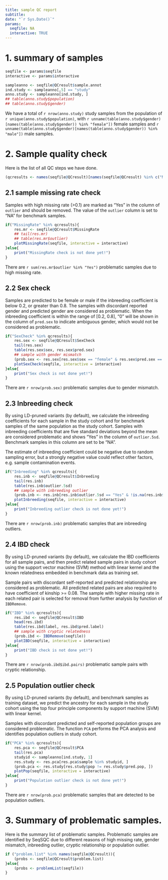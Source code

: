 ```yaml
---
title: sample QC report
subtitle:
date: "`r Sys.Date()`"
params: 
  seqfile: NA
  interactive: TRUE
---
```


# 1. summary of samples

```r
seqfile <- params$seqfile
interactive <- params$interactive
```

```r
sampleanno <- seqfile@QCresult$sample.annot
ind.study <- sampleanno[,5] == "study"
anno.study <- sampleanno[ind.study, ]
## table(anno.study$population)
## table(anno.study$gender)
```
We have a total of `r nrow(anno.study)` study samples from the population of `r unique(anno.study$population)`, with `r unname(table(anno.study$gender)[names(table(anno.study$gender)) %in% "female"])` female samples and `r unname(table(anno.study$gender)[names(table(anno.study$gender)) %in% "male"])` male samples. 

# 2. Sample quality check

Here is the list of all QC steps we have done. 

```r
(qcresults <- names(seqfile@QCresult)[names(seqfile@QCresult) %in% c("MissingRate", "SexCheck", "Inbreeding", "IBD", "PCA")])
```

## 2.1 sample missing rate check

Samples with high missing rate (>0.1) are marked as "Yes" in the column of `outlier` and should be removed. The value of the `outlier` column is set to "NA" for benchmark samples.

```r
if("MissingRate" %in% qcresults){
    res.mr <- seqfile@QCresult$MissingRate
    ## tail(res.mr)
    ## table(res.mr$outlier)
    plotMissingRate(seqfile, interactive = interactive)    
}else{
    print("MissingRate check is not done yet!")
}
```
There are `r sum(res.mr$outlier %in% "Yes")` problematic samples due to high missing rate.

## 2.2 Sex check

Samples are predicted to be female or male if the inbreeding coefficient is below 0.2, or greater than 0.8. The samples with discordant reported gender and predicted gender are considered as problematic. When the inbreeding coefficient is within the range of [0.2, 0.8], “0” will be shown in the column of `pred.sex` to indicate ambiguous gender, which would not be considered as problematic.  

```r
if("SexCheck" %in% qcresults){
    res.sex <- seqfile@QCresult$SexCheck
    tail(res.sex)
    table(res.sex$sex, res.sex$pred.sex)
    ## sample with gender mismatch
    (prob.sex <- res.sex[res.sex$sex == "female" & res.sex$pred.sex == "male" | res.sex$sex == "male" & res.sex$pred.sex == "female", ])
    plotSexCheck(seqfile, interactive = interactive)
}else{
    print("Sex check is not done yet!")
}
```
There are `r nrow(prob.sex)` problematic samples due to gender mismatch.   

## 2.3 Inbreeding check

By using LD-pruned variants (by default), we calculate the inbreeding coefficients for each sample in the study cohort and for benchmark samples of the same population as the study cohort. Samples with inbreeding coefficients that are five standard deviations beyond the mean are considered problematic and shows "Yes" in the column of `outlier.5sd`. Benchmark samples in this column are set to be “NA”.  

The estimate of inbreeding coefficient could be negative due to random sampling error, but a strongly negative value could reflect other factors, e.g. sample contamination events.

```r
if("Inbreeding" %in% qcresults){
    res.inb <- seqfile@QCresult$Inbreeding
    tail(res.inb)
    table(res.inb$outlier.5sd)
    ## sample with inbreeding outlier
    (prob.inb <- res.inb[res.inb$outlier.5sd == "Yes" & !is.na(res.inb$outlier.5sd), ])
    plotInbreeding(seqfile, interactive = interactive)
}else{
    print("Inbreeding outlier check is not done yet!")
}
```
There are `r nrow(prob.inb)` problematic samples that are inbreeding outliers.   

## 2.4 IBD check

By using LD-pruned variants (by default), we calculate the IBD coefficients for all sample pairs, and then predict related sample pairs in study cohort using the support vector machine (SVM) method with linear kernel and the known relatedness embedded in benchmark data as training set.   

Sample pairs with discordant self-reported and predicted relationship are considered as problematic. All predicted related pairs are also required to have coefficient of kinship >= 0.08. The sample with higher missing rate in each related pair is selected for removal from further analysis by function of `IBDRemove`.

```r
if("IBD" %in% qcresults){
    res.ibd <- seqfile@QCresult$IBD
    head(res.ibd)
    table(res.ibd$label, res.ibd$pred.label)
    ## sample with cryptic relatedness
    (prob.ibd <- IBDRemove(seqfile))
    plotIBD(seqfile, interactive = interactive)
}else{
    print("IBD check is not done yet!")
}
```
There are `r nrow(prob.ibd$ibd.pairs)` problematic sample pairs with cryptic relationship.

## 2.5 Population outlier check

By using LD-pruned variants (by default), and benchmark samples as training dataset, we predict the ancestry for each sample in the study cohort using the top four principle components by support machine (SVM) with linear kernel.  

Samples with discordant predicted and self-reported population groups are considered problematic. The function `PCA` performs the PCA analysis and identifies population outliers in study cohort.

```r
if("PCA" %in% qcresults){
    res.pca <- seqfile@QCresult$PCA
    tail(res.pca)
    studyid <- sampleanno[ind.study, 1]
    res.study <- res.pca[res.pca$sample %in% studyid, ]
    (prob.pca <- res.study[res.study$pop != res.study$pred.pop, ])
    plotPop(seqfile, interactive = interactive)
}else{
    print("Population outlier check is not done yet!")
}
```
There are `r nrow(prob.pca)` problematic samples that are detected to be population outliers.   

# 3. Summary of problematic samples.

Here is the summary list of problematic samples. Problematic samples are identified by SeqSQC due to different reasons of high missing rate, gender mismatch, inbreeding outlier, cryptic relationship or population outlier.

```r
if ("problem.list" %in% names(seqfile@QCresult)){
    (probs <- seqfile@QCresult$problem.list)
}else{
    (probs <- problemList(seqfile))
}
```


